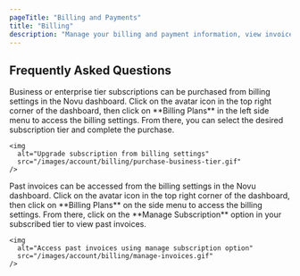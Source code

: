 ```yaml
---
pageTitle: "Billing and Payments"
title: "Billing"
description: "Manage your billing and payment information, view invoices, and upgrade your subscription plan."
---
```



## Frequently Asked Questions

<Accordions>
  <Accordion title="How do I purchase the business or enterprise tier?">
    Business or enterprise tier subscriptions can be purchased from billing settings in the Novu dashboard. Click on the avatar icon in the top right corner of the dashboard, then click on **Billing Plans** in the left side menu to access the billing settings. From there, you can select the desired subscription tier and complete the purchase.

    <img
      alt="Upgrade subscription from billing settings"
      src="/images/account/billing/purchase-business-tier.gif"
    />
  </Accordion>

  <Accordion title="How to access past invoices?">
    Past invoices can be accessed from the billing settings in the Novu dashboard. Click on the avatar icon in the top right corner of the dashboard, then click on **Billing Plans** on the side menu to access the billing settings. From there, click on the **Manage Subscription** option in your subscribed tier to view past invoices.

    <img
      alt="Access past invoices using manage subscription option"
      src="/images/account/billing/manage-invoices.gif"
    />
  </Accordion>
</Accordions>